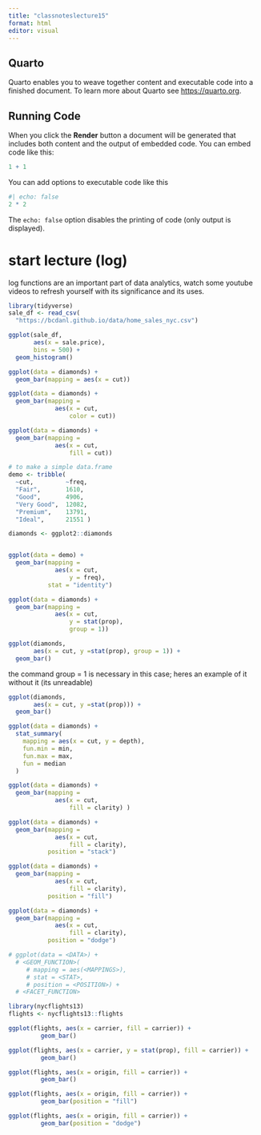 ```yaml
---
title: "classnoteslecture15"
format: html
editor: visual
---
```


## Quarto

Quarto enables you to weave together content and executable code into a finished document. To learn more about Quarto see <https://quarto.org>.

## Running Code

When you click the **Render** button a document will be generated that includes both content and the output of embedded code. You can embed code like this:

```r
1 + 1
```

You can add options to executable code like this

```r
#| echo: false
2 * 2
```

The `echo: false` option disables the printing of code (only output is displayed).

# start lecture (log)
log functions are an important part of data analytics, watch some youtube videos to refresh yourself with its significance and its uses.

```r
library(tidyverse)
sale_df <- read_csv(
  "https://bcdanl.github.io/data/home_sales_nyc.csv")
```

```r
ggplot(sale_df, 
       aes(x = sale.price), 
       bins = 500) +
  geom_histogram()
```
```r
ggplot(data = diamonds) + 
  geom_bar(mapping = aes(x = cut))
```
```r
ggplot(data = diamonds) + 
  geom_bar(mapping = 
             aes(x = cut, 
                 color = cut))
```
```r
ggplot(data = diamonds) + 
  geom_bar(mapping = 
             aes(x = cut, 
                 fill = cut))
```
```r
# to make a simple data.frame
demo <- tribble(         
  ~cut,         ~freq,
  "Fair",       1610,
  "Good",       4906,
  "Very Good",  12082,
  "Premium",    13791,
  "Ideal",      21551 )

diamonds <- ggplot2::diamonds


ggplot(data = demo) +
  geom_bar(mapping = 
             aes(x = cut, 
                 y = freq), 
           stat = "identity")
```
```r
ggplot(data = diamonds) + 
  geom_bar(mapping = 
             aes(x = cut, 
                 y = stat(prop), 
                 group = 1))
```
```r
ggplot(diamonds,
       aes(x = cut, y =stat(prop), group = 1)) +
  geom_bar()
```
the command group = 1 is necessary in this case; heres an example of it without it (its unreadable)
```r
ggplot(diamonds,
       aes(x = cut, y =stat(prop))) +
  geom_bar()
```
```r
ggplot(data = diamonds) + 
  stat_summary(
    mapping = aes(x = cut, y = depth),
    fun.min = min,
    fun.max = max,
    fun = median
  )
```
```r
ggplot(data = diamonds) + 
  geom_bar(mapping = 
             aes(x = cut, 
                 fill = clarity) )
```
```r
ggplot(data = diamonds) + 
  geom_bar(mapping = 
             aes(x = cut, 
                 fill = clarity),
           position = "stack")
```
```r
ggplot(data = diamonds) + 
  geom_bar(mapping = 
             aes(x = cut, 
                 fill = clarity), 
           position = "fill")
```
```r
ggplot(data = diamonds) + 
  geom_bar(mapping = 
             aes(x = cut, 
                 fill = clarity), 
           position = "dodge")
```
```r
# ggplot(data = <DATA>) + 
  # <GEOM_FUNCTION>(
     # mapping = aes(<MAPPINGS>),
     # stat = <STAT>, 
     # position = <POSITION>) +
  # <FACET_FUNCTION>
```

```r
library(nycflights13)
flights <- nycflights13::flights
```
```r
ggplot(flights, aes(x = carrier, fill = carrier)) +
         geom_bar()
```
```r
ggplot(flights, aes(x = carrier, y = stat(prop), fill = carrier)) +
         geom_bar()
```
```r
ggplot(flights, aes(x = origin, fill = carrier)) +
         geom_bar()
```
```r
ggplot(flights, aes(x = origin, fill = carrier)) +
         geom_bar(position = "fill")
```
```r
ggplot(flights, aes(x = origin, fill = carrier)) +
         geom_bar(position = "dodge")
```
















